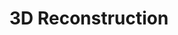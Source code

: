 ---
title: '3D Reconstruction'
description: 'Sparse and Dense 3D Reconstruction'
published: '2023-04-04'
team: 1
builtW:
  - matlab
github: 'https://github.com/andreihar/3d-reconstruction'
---